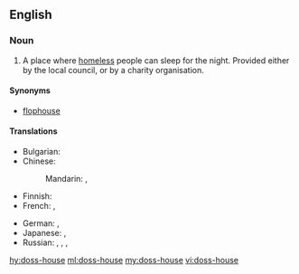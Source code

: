 ==English==

===Noun===
{{en-noun}}

# A place where [[homeless]] people can sleep for the night. Provided either by the local council, or by a charity organisation.

====Synonyms====
* [[flophouse]]

====Translations====
{{trans-top|charitable sleeping-place for the homeless}}
* Bulgarian: {{t|bg|нощен приют|m|sc=Cyrl}}
* Chinese:
*: Mandarin: {{t|cmn|[[廉價]][[之]][[旅館]]|sc=Hani}}, {{t|cmn|[[廉价]][[之]][[旅馆]]|tr=liánjià zhī lǚguǎn|sc=Hani}}
* Finnish: {{t|fi|yömaja}}
* French: {{t|fr|asile de nuit|m}}, {{t+|fr|asile|m}}
{{trans-mid}}
* German: {{t+|de|Absteige|f}}, {{t+|de|Penne|f}}
* Japanese: {{t|ja|どや|tr=doya|sc=Jpan}}, {{t|ja|安宿|tr=やすやど, yasuyado|sc=Jpan}}
* Russian: {{t+|ru|ночле́жка|f|tr=nočléžka}}, {{t|ru|[[ночле́жный]] [[дом]]|m|sc=Cyrl}}, {{t+|ru|прию́т|m|sc=Cyrl}}, {{t|ru|[[ночно́й]] [[прию́т]]|m|sc=Cyrl}}
{{trans-bottom}}

[[hy:doss-house]]
[[ml:doss-house]]
[[my:doss-house]]
[[vi:doss-house]]